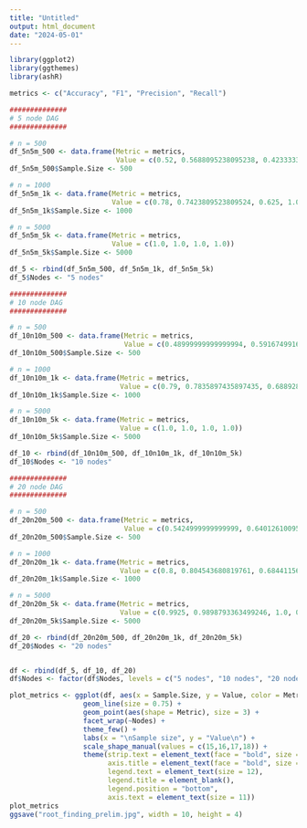 ```yaml
---
title: "Untitled"
output: html_document
date: "2024-05-01"
---
```


```r

library(ggplot2)
library(ggthemes)
library(ashR)

```

```r

metrics <- c("Accuracy", "F1", "Precision", "Recall")

##############
# 5 node DAG
##############

# n = 500
df_5n5m_500 <- data.frame(Metric = metrics,
                          Value = c(0.52, 0.5688095238095238, 0.42333333333333334, 0.95))
df_5n5m_500$Sample.Size <- 500

# n = 1000
df_5n5m_1k <- data.frame(Metric = metrics,
                         Value = c(0.78, 0.7423809523809524, 0.625, 1.0))
df_5n5m_1k$Sample.Size <- 1000

# n = 5000
df_5n5m_5k <- data.frame(Metric = metrics,
                         Value = c(1.0, 1.0, 1.0, 1.0))
df_5n5m_5k$Sample.Size <- 5000

df_5 <- rbind(df_5n5m_500, df_5n5m_1k, df_5n5m_5k)
df_5$Nodes <- "5 nodes"

##############
# 10 node DAG
##############

# n = 500
df_10n10m_500 <- data.frame(Metric = metrics,
                            Value = c(0.48999999999999994, 0.5916749916749916, 0.43476190476190474, 1.0))
df_10n10m_500$Sample.Size <- 500

# n = 1000
df_10n10m_1k <- data.frame(Metric = metrics,
                           Value = c(0.79, 0.7835897435897435, 0.6889285714285714, 0.975))
df_10n10m_1k$Sample.Size <- 1000

# n = 5000
df_10n10m_5k <- data.frame(Metric = metrics,
                           Value = c(1.0, 1.0, 1.0, 1.0))
df_10n10m_5k$Sample.Size <- 5000

df_10 <- rbind(df_10n10m_500, df_10n10m_1k, df_10n10m_5k)
df_10$Nodes <- "10 nodes"

##############
# 20 node DAG
##############

# n = 500
df_20n20m_500 <- data.frame(Metric = metrics,
                            Value = c(0.5424999999999999, 0.6401261009521878, 0.47349630202958376, 1.0))
df_20n20m_500$Sample.Size <- 500

# n = 1000
df_20n20m_1k <- data.frame(Metric = metrics,
                           Value = c(0.8, 0.804543680819761, 0.6844115606615607, 0.99375))
df_20n20m_1k$Sample.Size <- 1000

# n = 5000
df_20n20m_5k <- data.frame(Metric = metrics,
                           Value = c(0.9925, 0.9898793363499246, 1.0, 0.9810515873015874)) 
df_20n20m_5k$Sample.Size <- 5000

df_20 <- rbind(df_20n20m_500, df_20n20m_1k, df_20n20m_5k)
df_20$Nodes <- "20 nodes"


df <- rbind(df_5, df_10, df_20)
df$Nodes <- factor(df$Nodes, levels = c("5 nodes", "10 nodes", "20 nodes"))

```

```r

plot_metrics <- ggplot(df, aes(x = Sample.Size, y = Value, color = Metric)) +
                  geom_line(size = 0.75) +
                  geom_point(aes(shape = Metric), size = 3) +
                  facet_wrap(~Nodes) +
                  theme_few() +
                  labs(x = "\nSample size", y = "Value\n") +
                  scale_shape_manual(values = c(15,16,17,18)) +
                  theme(strip.text = element_text(face = "bold", size = 16), 
                        axis.title = element_text(face = "bold", size = 14),
                        legend.text = element_text(size = 12),
                        legend.title = element_blank(),
                        legend.position = "bottom",
                        axis.text = element_text(size = 11))
plot_metrics
ggsave("root_finding_prelim.jpg", width = 10, height = 4)


```
